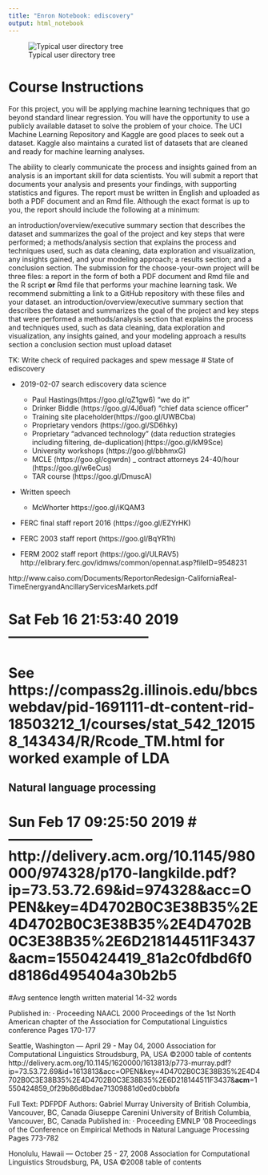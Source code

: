 ```yaml
---
title: "Enron Notebook: ediscovery"
output: html_notebook
---
```

![Typical user directory tree](https://s3-us-west-2.amazonaws.com/dslabs.nostromo/dtree.jpg)

# Course Instructions
For this project, you will be applying machine learning techniques that go beyond standard linear regression. You will have the opportunity to use a publicly available dataset to solve the problem of your choice. The UCI Machine Learning Repository and Kaggle are good places to seek out a dataset. Kaggle also maintains a curated list of datasets that are cleaned and ready for machine learning analyses.

The ability to clearly communicate the process and insights gained from an analysis is an important skill for data scientists. You will submit a report that documents your analysis and presents your findings, with supporting statistics and figures. The report must be written in English and uploaded as both a PDF document and an Rmd file. Although the exact format is up to you, the report should include the following at a minimum:

an introduction/overview/executive summary section that describes the dataset and summarizes the goal of the project and key steps that were performed;
a methods/analysis section that explains the process and techniques used, such as data cleaning, data exploration and visualization, any insights gained, and your modeling approach;
a results section; and
a conclusion section.
The submission for the choose-your-own project will be three files: a report in the form of both a PDF document and Rmd file and the R script **or** Rmd file that performs your machine learning task. We recommend submitting a link to a GitHub repository with these files and your dataset.
an introduction/overview/executive summary section that describes the dataset and summarizes the goal of the project and key steps that were performed
a methods/analysis section that explains the process and techniques used, such as data cleaning, data exploration and visualization, any insights gained, and your modeling approach
a results section
a conclusion section
must upload dataset

TK: Write  check of required packages and spew message
# State of ediscovery

* 2019-02-07 search ediscovery data science
  - Paul Hastings(https://goo.gl/qZ1gw6) "we do it"
  - Drinker Biddle (https://goo.gl/4J6uaf) "chief data science officer"
  - Training site placeholder(https://goo.gl/UWBCba)
  - Proprietary vendors (https://goo.gl/SD6hky)
  - Proprietary "advanced technology" (data reduction strategies including filtering, de-duplication)(https://goo.gl/kM9Sce)
  - University workshops (https://goo.gl/bbhmxG)
  - MCLE (https://goo.gl/cgwrdn)
  _ contract attorneys 24-40/hour (https://goo.gl/w6eCus)
  - TAR course (https://goo.gl/DmuscA)
  
* Written speech 
  - McWhorter https://goo.gl/iKQAM3

* FERC final staff report 2016 (https://goo.gl/EZYrHK)

* FERC 2003 staff report (https://goo.gl/BqYR1h)

* FERM 2002 staff report (https://goo.gl/ULRAV5) http://elibrary.ferc.gov/idmws/common/opennat.asp?fileID=9548231


http://www.caiso.com/Documents/ReportonRedesign-CaliforniaReal-TimeEnergyandAncillaryServicesMarkets.pdf


# Sat Feb 16 21:53:40 2019 ------------------------------
# See https://compass2g.illinois.edu/bbcswebdav/pid-1691111-dt-content-rid-18503212_1/courses/stat_542_120158_143434/R/Rcode_TM.html for worked example of LDA


## Natural language processing

# Sun Feb 17 09:25:50 2019 #------------------http://delivery.acm.org/10.1145/980000/974328/p170-langkilde.pdf?ip=73.53.72.69&id=974328&acc=OPEN&key=4D4702B0C3E38B35%2E4D4702B0C3E38B35%2E4D4702B0C3E38B35%2E6D218144511F3437&__acm__=1550424419_81a2c0fdbd6f0d8186d495404a30b2b5
#Avg sentence length written material 14-32 words 


Published in:
· Proceeding
NAACL 2000 Proceedings of the 1st North American chapter of the Association for Computational Linguistics conference
Pages 170-177 

Seattle, Washington — April 29 - May 04, 2000 
Association for Computational Linguistics Stroudsburg, PA, USA ©2000 
table of contents
http://delivery.acm.org/10.1145/1620000/1613813/p773-murray.pdf?ip=73.53.72.69&id=1613813&acc=OPEN&key=4D4702B0C3E38B35%2E4D4702B0C3E38B35%2E4D4702B0C3E38B35%2E6D218144511F3437&__acm__=1550424859_0f29b86d8bdae71309881d0ed0cbbbfa


Full Text:	PDFPDF
Authors:	Gabriel Murray	University of British Columbia, Vancouver, BC, Canada
Giuseppe Carenini	University of British Columbia, Vancouver, BC, Canada
Published in:
· Proceeding
EMNLP '08 Proceedings of the Conference on Empirical Methods in Natural Language Processing
Pages 773-782 

Honolulu, Hawaii — October 25 - 27, 2008 
Association for Computational Linguistics Stroudsburg, PA, USA ©2008 
table of contents

